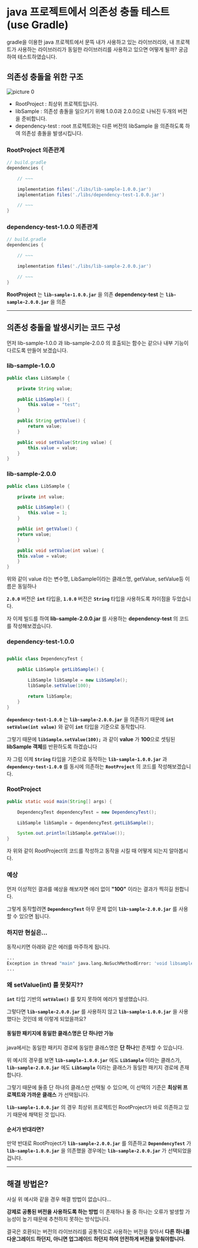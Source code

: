 
# java 프로젝트에서 의존성 충돌 테스트 (use Gradle)

gradle을 이용한 java 프로젝트에서 문뜩 내가 사용하고 있는 라이브러리와, 내 프로젝트가 사용하는 라이브러리가 동일한 라이브러리를 사용하고 있으면 어떻게 될까? 궁금하여 테스트하였습니다.

## 의존성 충돌을 위한 구조

![picture 0](./images/java-depencies-test.png)  

- RootProject : 최상위 프로젝트입니다.
- libSample : 의존성 충돌을 일으키기 위해 1.0.0과 2.0.0으로 나눠진 두개의 버전을 준비합니다.
- dependency-test : root 프로젝트와는 다른 버전의 libSample 을 의존하도록 하여 의존성 충돌을 발생시킵니다.

### RootProject 의존관계

```groovy
// build.gradle
dependencies {

    // ~~~

    implementation files('./libs/lib-sample-1.0.0.jar')
    implementation files('./libs/dependency-test-1.0.0.jar')

    // ~~~
}
```

### dependency-test-1.0.0 의존관계

```groovy
// build.gradle
dependencies {

    // ~~~

    implementation files('./libs/lib-sample-2.0.0.jar')

    // ~~~
}
```

**RootProject** 는 **`lib-sample-1.0.0.jar`** 을 의존
**dependency-test** 는 **`lib-sample-2.0.0.jar`** 을 의존

---

## 의존성 충돌을 발생시키는 코드 구성

먼저 lib-sample-1.0.0 과 lib-sample-2.0.0 의 호출되는 함수는 같으나 내부 기능이 다르도록 만들어 보겠습니다.

### lib-sample-1.0.0

```java
public class LibSample {

    private String value;

    public LibSample() {
        this.value = "test";
    }

    public String getValue() {
        return value;
    }

    public void setValue(String value) {
        this.value = value;
    }
}

```

### lib-sample-2.0.0

```java
public class LibSample {

    private int value;

    public LibSample() {
        this.value = 1;
    }

    public int getValue() {
    return value;
    }

    public void setValue(int value) {
    this.value = value;
    }
}

```

위와 같이 value 라는 변수명, LibSample이라는 클래스명, getValue, setValue등 이름은 동일하나 

**`2.0.0`** 버전은 **`int`** 타입을,
**`1.0.0`** 버전은 **`String`** 타입을 사용하도록 차이점을 두었습니다.

자 이제 빌드를 하여 **lib-sample-2.0.0.jar** 를 사용하는 **dependency-test** 의 코드를 작성해보겠습니다.

### dependency-test-1.0.0

```java

public class DependencyTest {

    public LibSample getLibSample() {

        LibSample libSample = new LibSample();
        libSample.setValue(100);

        return libSample;
    }
}

```

**`dependency-test-1.0.0`** 는 **`lib-sample-2.0.0.jar`** 을 의존하기 때문에 **`int setValue(int value)`** 와 같이 **`int`** 타입을 기준으로 동작합니다.

그렇기 때문에 **`libSample.setValue(100);`** 과 같이 **value** 가 **100**으로 셋팅된 **libSample 객체**를 반환하도록 하겠습니다

자 그럼 이제 **`String`** 타입을 기준으로 동작하는  **`lib-sample-1.0.0.jar`** 과 **`dependency-test-1.0.0`** 를 동시에 의존하는 **`RootProject`** 의 코드를 작성해보겠습니다.

### RootProject

```java
public static void main(String[] args) {

    DependencyTest dependencyTest = new DependencyTest();

    LibSample libSample = dependencyTest.getLibSample();

    System.out.println(libSample.getValue());
}
```

자 위와 같이 RootProject의 코드를 작성하고 동작을 시킬 때 어떻게 되는지 알아봅시다.

### 예상

먼저 이상적인 결과를 예상을 해보자면 에러 없이 **"100"** 이라는 결과가 찍히길 원합니다.

그렇게 동작할려면 **`DependencyTest`** 아무 문제 없이 **`lib-sample-2.0.0.jar`** 를 사용할 수 있으면 됩니다.

### 하지만 현실은...

동작시키면 아래와 같은 에러를 마주하게 됩니다.

```bash
...
Exception in thread "main" java.lang.NoSuchMethodError: 'void libsample.LibSample.setValue(int)'
...
```

### 왜 setValue(int) 를 못찾지??

**`int`** 타입 기반의 **`setValue()`** 를 찾지 못하여 에러가 발생했습니다.

그렇다면 **`lib-sample-2.0.0.jar`** 를 사용하지 않고 **`lib-sample-1.0.0.jar`** 을 사용했다는 것인데 왜 이렇게 되었을까요?

#### 동일한 패키지에 동일한 클래스명은 단 하나만 가능

java에서는 동일한 패키지 경로에 동일한 클래스명은 **단 하나**만 존재할 수 있습니다.

위 예시의 경우를 보면 **`lib-sample-1.0.0.jar`** 에도 **`LibSample`** 이라는 클래스가, **`lib-sample-2.0.0.jar`** 에도 **`LibSample`** 이라는 클래스가 동일한 패키지 경로에 존재합니다.

그렇기 때문에 둘중 단 하나의 클래스만 선택될 수 있으며, 이 선택의 기준은 **최상위 프로젝트와 가까운 클래스** 가 선택됩니다.

**`lib-sample-1.0.0.jar`** 의 경우 최상위 프로젝트인 RootProject가 바로 의존하고 있기 때문에 채택된 것 입니다.

#### 순서가 반대라면?

만약 반대로 RootProject가 **`lib-sample-2.0.0.jar`** 를 의존하고 **`DependencyTest`** 가 **`lib-sample-1.0.0.jar`** 을 의존했을 경우에는 **`lib-sample-2.0.0.jar`** 가 선택되었을겁니다.

---

## 해결 방법은?

사실 위 예시와 같을 경우 해결 방법이 없습니다...

**강제로 공통된 버전을 사용하도록 하는 방법** 이 존재하나 둘 중 하나는 오류가 발생할 가능성이 높기 때문에 추천하지 못하는 방식입니다.

결국은 호환되는 버전의 라이브러리를 공통적으로 사용하는 버전을 찾아서 **다른 하나를 다운그레이드 하던지, 아니면 업그레이드 하던지 하여 안전하게 버전을 맞춰야합니다.**




